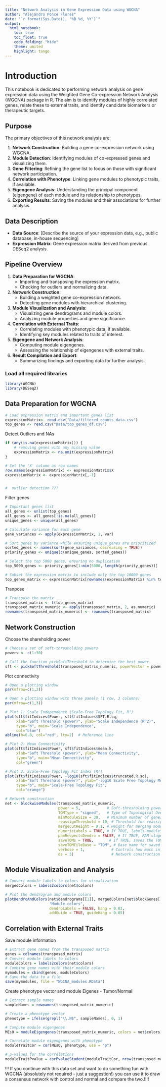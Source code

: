 ```yaml
---
title: "Network Analysis in Gene Expression Data using WGCNA"
author: "Alejandro Ponce Flores"
date: "`r format(Sys.Date(), '%B %d, %Y')`"
output:
  html_notebook:
    toc: true
    toc_float: true
    code_folding: "hide"
    theme: united
    highlight: tango
---
```


# Introduction

This notebook is dedicated to performing network analysis on gene expression data using the Weighted Gene Co-expression Network Analysis (WGCNA) package in R. The aim is to identify modules of highly correlated genes, relate these to external traits, and identify candidate biomarkers or therapeutic targets.

## Purpose

The primary objectives of this network analysis are:

1.  **Network Construction**: Building a gene co-expression network using WGCNA.
2.  **Module Detection**: Identifying modules of co-expressed genes and visualizing them.
3.  **Gene Filtering**: Refining the gene list to focus on those with significant network participation.
4.  **Correlation with Phenotype**: Linking gene modules to phenotypic traits, if available.
5.  **Eigengene Analysis**: Understanding the principal component (eigengene) of each module and its relationship to phenotypes.
6.  **Exporting Results**: Saving the modules and their associations for further analysis.

## Data Description

-   **Data Source**: [Describe the source of your expression data, e.g., public database, in-house sequencing]
-   **Expression Matrix**: Gene expression matrix derived from previous DESeq2 analysis.

## Pipeline Overview

1.  **Data Preparation for WGCNA**:
    -   Importing and transposing the expression matrix.
    -   Checking for outliers and normalizing data.

2.  **Network Construction**:
    -   Building a weighted gene co-expression network.
    -   Detecting gene modules with hierarchical clustering.

3.  **Module Visualization and Analysis**:
    -   Visualizing gene dendrograms and module colors.
    -   Analyzing module properties and gene significance.

4.  **Correlation with External Traits**:
    -   Correlating modules with phenotypic data, if available.
    -   Identifying key modules related to traits of interest.

5.  **Eigengene and Network Analysis**:
    -   Computing module eigengenes.
    -   Assessing the relationship of eigengenes with external traits.

6.  **Result Compilation and Export**:
    -   Summarizing findings and exporting data for further analysis.

### Load all required libraries

```r
library(WGCNA)
library(DESeq2)
```


## Data Preparation for WGCNA

```r
# Load expression matrix and important genes list
expressionMatrix<- read.csv("Data/filtered_counts_data.csv")
top_genes <- read.csv("Data/top_genes_df.csv")
```

Detect Outliers and NAs
```r

if (any(is.na(expressionMatrix))) {
    # removing genes with any missing value
    expressionMatrix <- na.omit(expressionMatrix)
}

# Set the 'X' column as row names
row.names(expressionMatrix) <- expressionMatrix$X
expressionMatrix <- expressionMatrix[,-1]


#  outlier detection ???
```

Filter genes
```r

# Important genes list
all_genes <- unlist(top_genes)
all_genes <- all_genes[!is.na(all_genes)]
unique_genes <- unique(all_genes)

# Calculate variance for each gene
gene_variances <- apply(expressionMatrix, 1, var)

# Sort genes by variance while ensuring unique_genes are prioritized
sorted_genes <- names(sort(gene_variances, decreasing = TRUE))
priority_genes <- unique(c(unique_genes, sorted_genes))

# Select the top 5000 genes, ensuring no duplication
top_5000_genes <- priority_genes[1:min(5000, length(priority_genes))]

# Subset the expression matrix to include only the top 10000 genes
top_genes_matrix <- expressionMatrix[rownames(expressionMatrix) %in% top_5000_genes, ]

```


Tranpose
```r
# Transpose the matrix
transposed_matrix <- t(top_genes_matrix)
transposed_matrix_numeric <- apply(transposed_matrix, 2, as.numeric)
rownames(transposed_matrix_numeric) <- rownames(transposed_matrix)
```



## Network Construction

Choose the shareholding power
```r
# Choose a set of soft-thresholding powers
powers <- c(1:30)

# Call the function pickSoftThreshold to determine the best power
sft <- pickSoftThreshold(transposed_matrix_numeric, powerVector = powers, verbose = 5)

```


Plot connectivity
```r
# Open a plotting window
par(mfrow=c(1,2))

# Open a plotting window with three panels (1 row, 3 columns)
par(mfrow=c(1,3))

# Plot 1: Scale Independence (Scale-Free Topology Fit, R²)
plot(sft$fitIndices$Power, sft$fitIndices$SFT.R.sq, 
     xlab="Soft Threshold (power)", ylab="Scale Independence (R^2)", 
     type="b", main="Scale Independence",
     col="blue")
abline(h=0.8, col="red", lty=2)  # Reference line

# Plot 2: Mean Connectivity
plot(sft$fitIndices$Power, sft$fitIndices$mean.k, 
     xlab="Soft Threshold (power)", ylab="Mean Connectivity", 
     type="b", main="Mean Connectivity",
     col="green")

# Plot 3: Scale-Free Topology Fit Index (R²)
plot(sft$fitIndices$Power, -log10(sft$fitIndices$truncated.R.sq), 
     xlab="Soft Threshold (power)", ylab="-log10 Scale Free Topology Model Fit (R^2)",
     type="b", main="Scale-Free Topology Fit",
     col="orange")
```




```r
# Network construction
net <- blockwiseModules(transposed_matrix_numeric, 
                        power = 5,            # Soft-thresholding power; choose based on scale-free fit analysis (usually between 6-14)
                        TOMType = "signed",   # Type of Topological Overlap Matrix. Use "unsigned" if you don't want to consider the sign of correlations
                        minModuleSize = 30,   # Minimum number of genes in a module; adjust based on your dataset size and complexity
                        reassignThreshold = 10, # Threshold for reassigning genes to modules, higher value means more aggressive reassignment
                        mergeCutHeight = 0.1, # Height for merging modules; adjust this to control the degree of module merging (0-1)
                        numericLabels = TRUE, # If TRUE, labels modules numerically; if FALSE, labels them by colors
                        pamRespectsDendro = FALSE, # If TRUE, PAM stage respects the dendrogram; if FALSE, it does not. Depends on your data structure
                        saveTOMs = TRUE,       # If TRUE, saves the TOMs for later use; useful for large datasets and repeated analyses
                        saveTOMFileBase = "TOM", # Base name for saved TOM files
                        verbose = 1,            # Controls how much information to print (0 = no output, higher numbers = more output)
                        ds = 3)                 # Network construction algorithm; use 1 or 2 for large datasets, 3 for smaller datasets

```


## Module Visualization and Analysis

```r
# Convert module labels to colors for visualization
mergedColors = labels2colors(net$colors)

# Plot the dendrogram and module colors
plotDendroAndColors(net$dendrograms[[1]], mergedColors[net$blockGenes[[1]]],
                    "Module colors",
                    dendroLabels = FALSE, hang = 0.03,
                    addGuide = TRUE, guideHang = 0.05)

```

## Correlation with External Traits

Save module information
```r
# Extract gene names from the transposed matrix
genes = colnames(transposed_matrix)
# Convert module labels to colors
moduleColors = labels2colors(net$colors)
# Combine gene names with their module colors
mymodules = cbind(genes, moduleColors)
# Save the data to a file
save(mymodules, file = "WGCNA_modules.RData")
```

Create phenotype vector and module Eigenes - Tumor/Normal
```r
# Extract sample names
sampleNames = rownames(transposed_matrix_numeric)

# Create a phenotype vector
phenotype = ifelse(grepl("\\.N$", sampleNames), 0, 1)

# Compute module eigengenes
MEs0 = moduleEigengenes(transposed_matrix_numeric, colors = net$colors)$eigengenes

# Correlate module eigengenes with phenotype
moduleTraitCor = cor(MEs0, phenotype, use = "p")

# p-values for the correlations
moduleTraitPvalue = corPvalueStudent(moduleTraitCor, nrow(transposed_matrix_numeric))

```

!!!
If you continue with this data set and want to do something fun with WGCNA (absolutely not required - just a suggestion!) you can use it to draw a consensus network with control and normal and compare the two.!!!!
